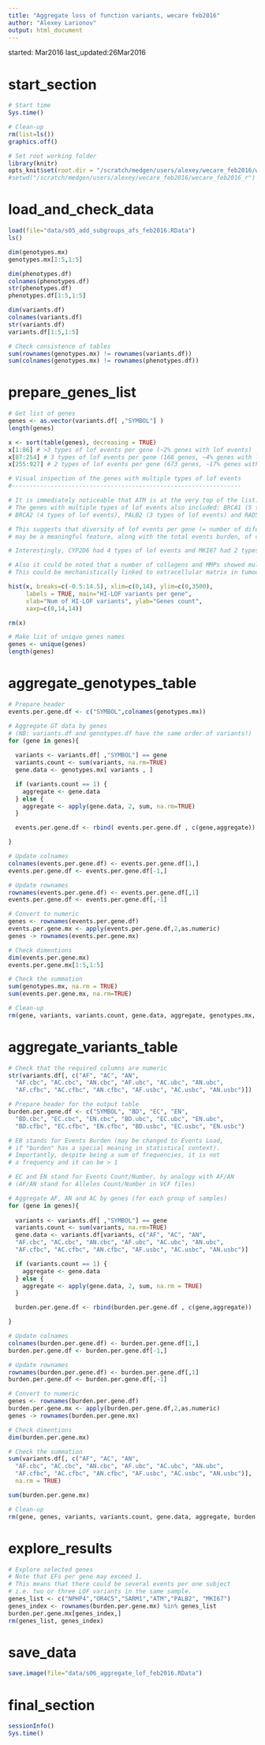 ```yaml
---
title: "Aggregate loss of function variants, wecare feb2016"
author: "Alexey Larionov"
output: html_document
---
```


started: Mar2016
last_updated:26Mar2016

# start_section

```r

# Start time
Sys.time()

# Clean-up
rm(list=ls())
graphics.off()

# Set root working folder
library(knitr)
opts_knit$set(root.dir = "/scratch/medgen/users/alexey/wecare_feb2016/wecare_feb2016_r")
#setwd("/scratch/medgen/users/alexey/wecare_feb2016/wecare_feb2016_r")

```

# load_and_check_data

```r

load(file="data/s05_add_subgroups_afs_feb2016.RData")
ls()

dim(genotypes.mx)
genotypes.mx[1:5,1:5]

dim(phenotypes.df)
colnames(phenotypes.df)
str(phenotypes.df)
phenotypes.df[1:5,1:5]

dim(variants.df)
colnames(variants.df)
str(variants.df)
variants.df[1:5,1:5]

# Check consistence of tables
sum(rownames(genotypes.mx) != rownames(variants.df))
sum(colnames(genotypes.mx) != rownames(phenotypes.df))

```

# prepare_genes_list

```r

# Get list of genes
genes <- as.vector(variants.df[ ,"SYMBOL"] )
length(genes)

x <- sort(table(genes), decreasing = TRUE)
x[1:86] # >3 types of lof events per gene (~2% genes with lof events)
x[87:254] # 3 types of lof events per gene (168 genes, ~4% genes with lof events)
x[255:927] # 2 types of lof events per gene (673 genes, ~17% genes with lof events)

# Visual inspection of the genes with multiple types of lof events
#-----------------------------------------------------------------

# It is immediately noticeable that ATM is at the very top of the list: 8 different lof events in wecare. 
# The genes with multiple types of lof events also included: BRCA1 (5 types of events), 
# BRCA2 (4 types of lof events), PALB2 (3 types of lof events) and RAD52 (2 types of lof events), 

# This suggests that diversity of lof events per gene (= number of diferent lof events per gene) 
# may be a meaningful feature, along with the total events burden, of cource.  

# Interestingly, CYP2D6 had 4 types of lof events and MKI67 had 2 types of lof events.  

# Also it could be noted that a number of collagens and MMPs showed multiple (2-3) types of lof events.  
# This could be mechanistically linked to extracellular matrix in tumours or normal breast.  

hist(x, breaks=c(-0.5:14.5), xlim=c(0,14), ylim=c(0,3500), 
     labels = TRUE, main="HI-LOF variants per gene", 
     xlab="Num of HI-LOF variants", ylab="Genes count", 
     xaxp=c(0,14,14))

rm(x)

# Make list of unique genes names
genes <- unique(genes)
length(genes)

```

# aggregate_genotypes_table

```r

# Prepare header
events.per.gene.df <- c("SYMBOL",colnames(genotypes.mx))

# Aggregate GT data by genes 
# (NB: variants.df and genotypes.df have the same order of variants!)
for (gene in genes){
  
  variants <- variants.df[ ,"SYMBOL"] == gene
  variants.count <- sum(variants, na.rm=TRUE)
  gene.data <- genotypes.mx[ variants , ]

  if (variants.count == 1) {
    aggregate <- gene.data
  } else {
    aggregate <- apply(gene.data, 2, sum, na.rm=TRUE)
  }

  events.per.gene.df <- rbind( events.per.gene.df , c(gene,aggregate))

}

# Update colnames
colnames(events.per.gene.df) <- events.per.gene.df[1,]
events.per.gene.df <- events.per.gene.df[-1,]

# Update rownames
rownames(events.per.gene.df) <- events.per.gene.df[,1]
events.per.gene.df <- events.per.gene.df[,-1]

# Convert to numeric
genes <- rownames(events.per.gene.df)
events.per.gene.mx <- apply(events.per.gene.df,2,as.numeric)
genes -> rownames(events.per.gene.mx)

# Check dimentions
dim(events.per.gene.mx)
events.per.gene.mx[1:5,1:5]

# Check the summation
sum(genotypes.mx, na.rm = TRUE)
sum(events.per.gene.mx, na.rm=TRUE)

# Clean-up
rm(gene, variants, variants.count, gene.data, aggregate, genotypes.mx, events.per.gene.df)

```

# aggregate_variants_table

```r

# Check that the required columns are numeric
str(variants.df[, c("AF", "AC", "AN", 
  "AF.cbc", "AC.cbc", "AN.cbc", "AF.ubc", "AC.ubc", "AN.ubc", 
  "AF.cfbc", "AC.cfbc", "AN.cfbc", "AF.usbc", "AC.usbc", "AN.usbc")])

# Prepare header for the output table
burden.per.gene.df <- c("SYMBOL", "BD", "EC", "EN", 
  "BD.cbc", "EC.cbc", "EN.cbc", "BD.ubc", "EC.ubc", "EN.ubc", 
  "BD.cfbc", "EC.cfbc", "EN.cfbc", "BD.usbc", "EC.usbc", "EN.usbc")

# EB stands for Events Burden (may be changed to Events Load, 
# if "burden" has a special meaning in statistical context).
# Importantly, despite being a sum of frequencies, it is not 
# a frequency and it can be > 1

# EC and EN stand for Events Count/Number, by analogy with AF/AN
# (AF/AN stand for Alleles Count/Number in VCF files)

# Aggregate AF, AN and AC by genes (for each group of samples)
for (gene in genes){
  
  variants <- variants.df[ ,"SYMBOL"] == gene
  variants.count <- sum(variants, na.rm=TRUE)
  gene.data <- variants.df[variants, c("AF", "AC", "AN", 
  "AF.cbc", "AC.cbc", "AN.cbc", "AF.ubc", "AC.ubc", "AN.ubc", 
  "AF.cfbc", "AC.cfbc", "AN.cfbc", "AF.usbc", "AC.usbc", "AN.usbc")]

  if (variants.count == 1) {
    aggregate <- gene.data
  } else {
    aggregate <- apply(gene.data, 2, sum, na.rm = TRUE)
  }

  burden.per.gene.df <- rbind(burden.per.gene.df , c(gene,aggregate))

}

# Update colnames
colnames(burden.per.gene.df) <- burden.per.gene.df[1,]
burden.per.gene.df <- burden.per.gene.df[-1,]

# Update rownames
rownames(burden.per.gene.df) <- burden.per.gene.df[,1]
burden.per.gene.df <- burden.per.gene.df[,-1]

# Convert to numeric
genes <- rownames(burden.per.gene.df)
burden.per.gene.mx <- apply(burden.per.gene.df,2,as.numeric)
genes -> rownames(burden.per.gene.mx)

# Check dimentions
dim(burden.per.gene.mx)

# Check the summation
sum(variants.df[, c("AF", "AC", "AN", 
  "AF.cbc", "AC.cbc", "AN.cbc", "AF.ubc", "AC.ubc", "AN.ubc", 
  "AF.cfbc", "AC.cfbc", "AN.cfbc", "AF.usbc", "AC.usbc", "AN.usbc")],
  na.rm = TRUE)

sum(burden.per.gene.mx)

# Clean-up
rm(gene, genes, variants, variants.count, gene.data, aggregate, burden.per.gene.df)

```

# explore_results

```r

# Explore selected genes 
# Note that EFs per gene may exceed 1.
# This means that there could be several events per one subject
# i.e. two or three LOF variants in the same sample. 
genes_list <- c("NPHP4","OR4C5","SARM1","ATM","PALB2", "MKI67")
genes_index <- rownames(burden.per.gene.mx) %in% genes_list
burden.per.gene.mx[genes_index,]
rm(genes_list, genes_index)

```

# save_data

```r

save.image(file="data/s06_aggregate_lof_feb2016.RData")

```

# final_section

```r

sessionInfo()
Sys.time()
  
```
